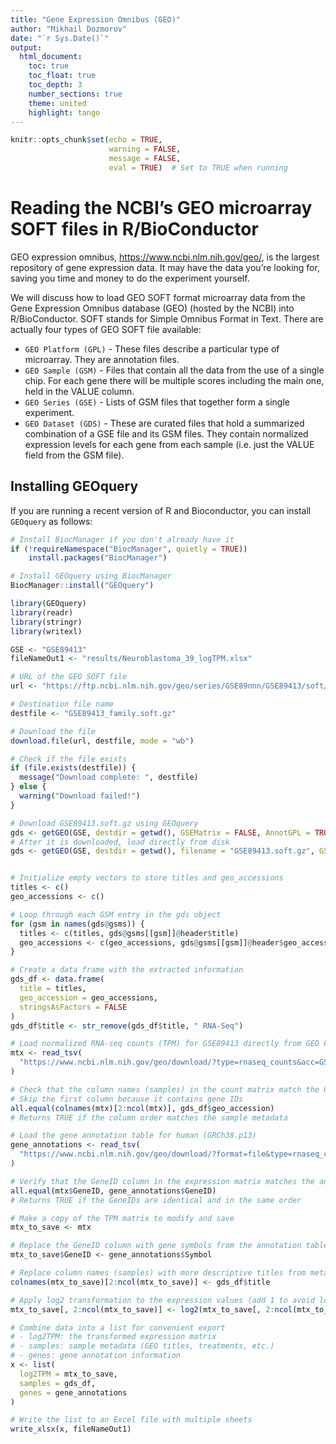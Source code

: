 ```yaml
---
title: "Gene Expression Omnibus (GEO)"
author: "Mikhail Dozmorov"
date: "`r Sys.Date()`"
output:
  html_document:
    toc: true
    toc_float: true
    toc_depth: 3
    number_sections: true
    theme: united
    highlight: tango
---
```


```r
knitr::opts_chunk$set(echo = TRUE, 
                      warning = FALSE, 
                      message = FALSE,
                      eval = TRUE)  # Set to TRUE when running
```

# Reading the NCBI's GEO microarray SOFT files in R/BioConductor

GEO expression omnibus, [https://www.ncbi.nlm.nih.gov/geo/](https://www.ncbi.nlm.nih.gov/geo/), is the largest repository of gene expression data. It may have the data you're looking for, saving you time and money to do the experiment yourself. 

We will discuss how to load GEO SOFT format microarray data from the Gene Expression Omnibus database (GEO) (hosted by the NCBI) into R/BioConductor. SOFT stands for Simple Omnibus Format in Text. There are actually four types of GEO SOFT file available:

- `GEO Platform (GPL)` - These files describe a particular type of microarray. They are annotation files.
- `GEO Sample (GSM)` - Files that contain all the data from the use of a single chip. For each gene there will be multiple scores including the main one, held in the VALUE column.
- `GEO Series (GSE)` - Lists of GSM files that together form a single experiment.
- `GEO Dataset (GDS)` - These are curated files that hold a summarized combination of a GSE file and its GSM files. They contain normalized expression levels for each gene from each sample (i.e. just the VALUE field from the GSM file).

## Installing GEOquery

If you are running a recent version of R and Bioconductor, you can install `GEOquery` as follows:

```r
# Install BiocManager if you don't already have it
if (!requireNamespace("BiocManager", quietly = TRUE))
    install.packages("BiocManager")

# Install GEOquery using BiocManager
BiocManager::install("GEOquery")
```

```r
library(GEOquery)
library(readr)
library(stringr)
library(writexl)
```

```r
GSE <- "GSE89413"
fileNameOut1 <- "results/Neuroblastoma_39_logTPM.xlsx"

# URL of the GEO SOFT file
url <- "https://ftp.ncbi.nlm.nih.gov/geo/series/GSE89nnn/GSE89413/soft/GSE89413_family.soft.gz"

# Destination file name
destfile <- "GSE89413_family.soft.gz"

# Download the file
download.file(url, destfile, mode = "wb")

# Check if the file exists
if (file.exists(destfile)) {
  message("Download complete: ", destfile)
} else {
  warning("Download failed!")
}

# Download GSE89413.soft.gz using GEOquery
gds <- getGEO(GSE, destdir = getwd(), GSEMatrix = FALSE, AnnotGPL = TRUE)
# After it is downloaded, load directly from disk
gds <- getGEO(GSE, destdir = getwd(), filename = "GSE89413.soft.gz", GSEMatrix = FALSE, AnnotGPL = TRUE)


# Initialize empty vectors to store titles and geo_accessions
titles <- c()
geo_accessions <- c()

# Loop through each GSM entry in the gds object
for (gsm in names(gds@gsms)) {
  titles <- c(titles, gds@gsms[[gsm]]@header$title)
  geo_accessions <- c(geo_accessions, gds@gsms[[gsm]]@header$geo_accession)
}

# Create a data frame with the extracted information
gds_df <- data.frame(
  title = titles,
  geo_accession = geo_accessions,
  stringsAsFactors = FALSE
)
gds_df$title <- str_remove(gds_df$title, " RNA-Seq")
```

```r
# Load normalized RNA-seq counts (TPM) for GSE89413 directly from GEO FTP
mtx <- read_tsv(
  "https://www.ncbi.nlm.nih.gov/geo/download/?type=rnaseq_counts&acc=GSE89413&format=file&file=GSE89413_norm_counts_TPM_GRCh38.p13_NCBI.tsv.gz"
)

# Check that the column names (samples) in the count matrix match the GEO sample accessions
# Skip the first column because it contains gene IDs
all.equal(colnames(mtx)[2:ncol(mtx)], gds_df$geo_accession)  
# Returns TRUE if the column order matches the sample metadata

# Load the gene annotation table for human (GRCh38.p13)
gene_annotations <- read_tsv(
  "https://www.ncbi.nlm.nih.gov/geo/download/?format=file&type=rnaseq_counts&file=Human.GRCh38.p13.annot.tsv.gz"
)

# Verify that the GeneID column in the expression matrix matches the annotation table
all.equal(mtx$GeneID, gene_annotations$GeneID)  
# Returns TRUE if the GeneIDs are identical and in the same order

```


```r
# Make a copy of the TPM matrix to modify and save
mtx_to_save <- mtx

# Replace the GeneID column with gene symbols from the annotation table
mtx_to_save$GeneID <- gene_annotations$Symbol

# Replace column names (samples) with more descriptive titles from metadata
colnames(mtx_to_save)[2:ncol(mtx_to_save)] <- gds_df$title

# Apply log2 transformation to the expression values (add 1 to avoid log2(0))
mtx_to_save[, 2:ncol(mtx_to_save)] <- log2(mtx_to_save[, 2:ncol(mtx_to_save)] + 1)

# Combine data into a list for convenient export
# - log2TPM: the transformed expression matrix
# - samples: sample metadata (GEO titles, treatments, etc.)
# - genes: gene annotation information
x <- list(
  log2TPM = mtx_to_save, 
  samples = gds_df, 
  genes = gene_annotations
)

# Write the list to an Excel file with multiple sheets
write_xlsx(x, fileNameOut1)
```

